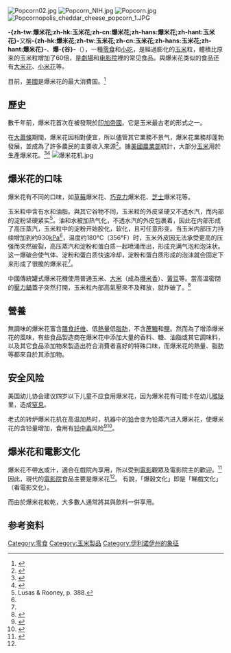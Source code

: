 {{Redirect-multi|2|Popcorn|爆米花}}{{NoteTA
|1=zh-tw:爆米花;zh-hk:爆谷;zh-cn:爆米花;zh-hans:爆米花;zh-hant:玉米花;
|2=zh-tw:起司;zh-hk:芝士;zh-cn:芝士;
|3=zh-tw:玉米;zh-hk:粟米;zh-cn:玉米;
}}
{{请求翻译|en}}
[[File:Popcorn02.jpg|thumb]]
[[File:Popcorn_NIH.jpg|thumb]]
[[File:Popcorn.jpg|thumb]]
[[File:Popcornopolis_cheddar_cheese_popcorn_1.JPG|thumb]]

'''-{zh-tw:爆米花;zh-hk:玉米花;zh-cn:爆米花;zh-hans:爆米花;zh-hant:玉米花}-'''又稱'''-{zh-hk:爆米花;zh-tw:玉米花;zh-cn:玉米花;zh-hans:玉米花;zh-hant:爆米花}-'''、'''爆-{谷}-'''（{{lang-en|Popcorn}}），一種[[零食|零食]]和[[小吃|小吃]]，是經過膨化的[[玉米|玉米]]粒，體積比原来的玉米粒增加了60倍，是[[劇場_(建築)|劇場]]和[[电影院|电影院]]裡的常见食品。與爆米花类似的食品还有[[大米花|大米花]]、[[小米花|小米花]]等。

目前，[[美國|美國]]是爆米花的最大消費国。<ref>{{cite journal en
|year = 2006 |title = Product Placement |journal = Indianapolis Monthly |pages = 139 |publisher = Emmis Communications
|issn = 0899-0328 |url = http://books.google.com.hk/books?id=1QsDAAAAMBAJ&printsec=frontcover&hl=zh-TW&source=gbs_ge_summary_r&cad=0#v=onepage&q&f=false
|accessdate = 2013-05-15
|quote = The United States is the world's largest consumer of popcorn... }}</ref>

== 歷史 ==
數千年前，爆米花首次在被發現於[[印加帝國|印加帝國]]。它是玉米最古老的形式之一。

在[[大蕭條|大蕭條]]期間，爆米花因相對便宜，所以儘管其它業務不景气，爆米花業務却蓬勃發展，並成為了許多農民的主要收入來源<ref name="popcorn.org">{{cite web|url=http://www.popcorn.org/EncyclopediaPopcornica/WelcometoPopcornica/HistoryofPopcorn/tabid/106/Default.aspx|title=Encyclopedia Popcornica: Recent Popcorn History|accessdate=2013-05-15|archive-date=2013-05-30|archive-url=https://web.archive.org/web/20130530041340/http://www.popcorn.org/EncyclopediaPopcornica/WelcometoPopcornica/HistoryofPopcorn/tabid/106/Default.aspx|dead-url=no}}</ref>。據[[美國農業部|美國農業部]]統計，大部分[[玉米|玉米]]用於生產爆米花。<ref>{{cite web|url=http://usda.mannlib.cornell.edu/usda/nass/Popc//1980s/1982/Popc-01-15-1982.pdf|title=United States Department of Agriculture - 1982 Popcorn Report|accessdate=2013-05-15|archive-date=2013-01-16|archive-url=https://web.archive.org/web/20130116084040/http://usda.mannlib.cornell.edu/usda/nass/Popc//1980s/1982/Popc-01-15-1982.pdf|dead-url=no}}</ref><ref>{{Cite web |url=http://usda.mannlib.cornell.edu/MannUsda/viewDocumentInfo.do?documentID=1685 |title=Reports for other years also available |accessdate=2013-05-15 |archive-date=2013-01-16 |archive-url=https://web.archive.org/web/20130116083740/http://usda.mannlib.cornell.edu/MannUsda/viewDocumentInfo.do?documentID=1685 |dead-url=no }}</ref>
[[File:爆米花机.jpg|thumb]]

== 爆米花的口味 ==
爆米花有不同的口味，如[[草莓|草莓]]爆米花、[[巧克力|巧克力]]爆米花、[[芝士|芝士]]爆米花等。

玉米粒中含有水和油脂。與其它谷物不同，玉米粒的外皮坚硬又不透水汽，而内部的淀粉坚硬紧实<ref name="Lusas_388">Lusas & Rooney, p. 388.</ref>。油和水被加热气化，不透水汽的外皮包裹着，因此在内部形成了高压蒸汽，玉米粒中的淀粉开始胶化，软化，且可任意形变。当玉米内部压力持续增加到约930[[帕斯卡|kPa]]<ref name="Lusas_388"/>，温度约180°C（356°F）时，玉米外皮因无法承受更高的压强而突然破裂，高压蒸汽和淀粉和蛋白质一起喷涌而出，形成充满气泡和泡沫状。这一爆破会使气体、淀粉和蛋白质快速冷却，淀粉和蛋白质形成的泡沫就会固定下来形成了很脆的爆米花<ref name="Lusas_388"/>。

中國傳統罐式爆米花機使用普通玉米、[[大米|大米]]（成為[[爆米香|爆米香]]）、[[黃豆|黃豆]]等。當高溫密閉的[[壓力鍋|壓力鍋]]蓋子突然打開，玉米粒內部高氣壓來不及釋放，就炸破了。<ref>{{Cite web |url=http://songshuhui.net/archives/92917 |title=科學松鼠會 » -{玉米}-如何爆成花 |accessdate=2015-08-24 |archive-date=2015-07-31 |archive-url=https://web.archive.org/web/20150731231357/http://songshuhui.net/archives/92917 |dead-url=no }}</ref>

== 營養 ==
{{营养值
 | name     =無添加成分的爆米花
 | kJ       =1598
 | carbs    =78 g
 | fat      =4 g
 | protein  =12 g
}}
無調味的爆米花富含[[膳食纤维|膳食纤维]]、低[[熱量|熱量]]低[[脂肪|脂肪]]，不含[[蔗糖|蔗糖]]和[[食盐|鹽]]。然而為了增添爆米花的風味，有些食品製造商在爆米花中添加大量的香料、糖、油脂或其它調味料，以及其它食品添加物來製造出符合消費者喜好的特殊口味，而爆米花的熱量、脂肪等都來自於其添加物。

==安全风险==
美国幼儿协会建议四岁以下儿童不应食用爆米花，因为爆米花有可能卡在幼儿[[喉咙|喉咙]]里，造成[[窒息|窒息]]。

老式的转炉爆米花机在高温加热时，机器中的[[铅|铅]]会变为铅蒸汽进入爆米花，使爆米花的含铅量增加，食用有[[铅中毒|铅中毒]]风险<ref>{{cite web |author1=大河健康报社 |title=【辟谣专区】网传爆米花含铅，能吃吗？ |url=https://www.sohu.com/a/290698862_502689 |website=搜狐 |accessdate=2020-12-20 |archive-date=2019-02-15 |archive-url=https://web.archive.org/web/20190215043227/http://www.sohu.com/a/290698862_502689 |dead-url=no }}</ref><ref>{{cite news |title=爆米花含铅还能吃吗? 专家：不会对健康构成危害 |url=http://health.people.com.cn/n/2015/0130/c14739-26479645.html |accessdate=2020-12-20 |work=北京日报 |publisher=人民网 |date=2015-01-30 |archive-date=2015-07-04 |archive-url=https://web.archive.org/web/20150704035830/http://health.people.com.cn/n/2015/0130/c14739-26479645.html |dead-url=no }}</ref>。

== 爆米花和電影文化 ==
爆米花不帶[[水|水]]或汁，適合在戲院內享用，所以受到[[電影|電影]]觀眾及電影院主的歡迎。<ref name="yummy">{{cite book
|title = Popcorn!
|url = http://books.google.com.hk/books?id=oL_eYSac8OsC&printsec=frontcover&dq=Popcorn&hl=zh-TW&sa=X&ei=E6CTUbrvIIrBiQf3xICoCA&ved=0CDkQ6AEwAQ
|accessdate = 2013-05-15
|publisher = Charlesbridge Publishing
|isbn =1570914435
|quote =You're at the movies. You're next in line at the food counter. What are you about to ask for? If you said "popcorn", you're not alone.
}}</ref> 因此，現代的[[電影院|電影院]]食品主要是爆米花<ref name="yummy" />。 有說，「爆穀文化」即是「睇戲文化」（看電影文化）。

而由於爆米花較乾，大多數人通常將其與飲料一併享用。

==参考资料==
{{Reflist}}

{{wikibooks|食谱/爆米花|爆米花}}


[[Category:零食|Category:零食]]
[[Category:玉米製品|Category:玉米製品]]
[[Category:伊利诺伊州的象征|Category:伊利诺伊州的象征]]